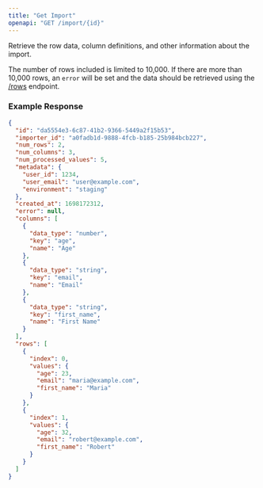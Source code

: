 ```yaml
---
title: "Get Import"
openapi: "GET /import/{id}"
---
```


Retrieve the row data, column definitions, and other information about the import.

<Info>The number of rows included is limited to 10,000. If there are more than 10,000 rows, an `error` will be set and
  the data should be retrieved using the [/rows](/api-reference/get-import-rows) endpoint.</Info>

### Example Response

```json
{
  "id": "da5554e3-6c87-41b2-9366-5449a2f15b53",
  "importer_id": "a0fadb1d-9888-4fcb-b185-25b984bcb227",
  "num_rows": 2,
  "num_columns": 3,
  "num_processed_values": 5,
  "metadata": {
    "user_id": 1234,
    "user_email": "user@example.com",
    "environment": "staging"
  },
  "created_at": 1698172312,
  "error": null,
  "columns": [
    {
      "data_type": "number",
      "key": "age",
      "name": "Age"
    },
    {
      "data_type": "string",
      "key": "email",
      "name": "Email"
    },
    {
      "data_type": "string",
      "key": "first_name",
      "name": "First Name"
    }
  ],
  "rows": [
    {
      "index": 0,
      "values": {
        "age": 23,
        "email": "maria@example.com",
        "first_name": "Maria"
      }
    },
    {
      "index": 1,
      "values": {
        "age": 32,
        "email": "robert@example.com",
        "first_name": "Robert"
      }
    }
  ]
}
```
